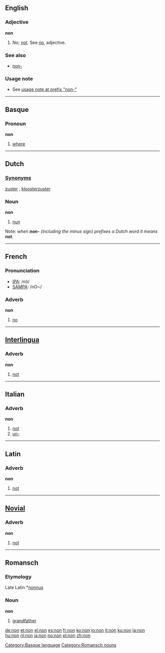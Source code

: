 ==English==

===Adjective===
'''non'''
# No; [[not]]. See [[no]], adjective.

===See also===
*[[non-]] 

===Usage note===
* See [[non-#usage note|usage note at prefix "non-"]]

----

==Basque==
===Pronoun===
'''non'''

# [[where]]

[[Category:Basque language]]

----

==Dutch==
===[[Synonym]]s===
[[zuster]] {{f}}, [[kloosterzuster]] {{f}}
===Noun===
'''non'''

# [[nun]]

Note: ''when '''non-''' (including the minus sign) prefixes a Dutch word it means '''not'''.''

----

==French==

===Pronunciation===
*[[w:IPA|IPA]]: /nɔ̃/
*[[w:SAMPA|SAMPA]]: /nO~/

===Adverb===
'''non'''

#[[no]]

----

==[[Interlingua]]==
===Adverb===
'''non'''

#[[not]]

----

==Italian==
===Adverb===
'''non'''

# [[not]]
# [[un-]]

----

==Latin==
===Adverb===
'''non'''

# [[not]]

----

==[[Novial]]==
===Adverb===
'''non'''

# [[not]]

----

==Romansch==
===Etymology===
Late Latin *[[nonnus]]
===Noun===
'''non'''

# [[grandfather]]

[[Category:Romansch nouns]]

[[de:non]]
[[et:non]]
[[el:non]]
[[es:non]]
[[fr:non]]
[[ko:non]]
[[io:non]]
[[it:non]]
[[ku:non]]
[[la:non]]
[[hu:non]]
[[nl:non]]
[[ja:non]]
[[no:non]]
[[pl:non]]
[[zh:non]]